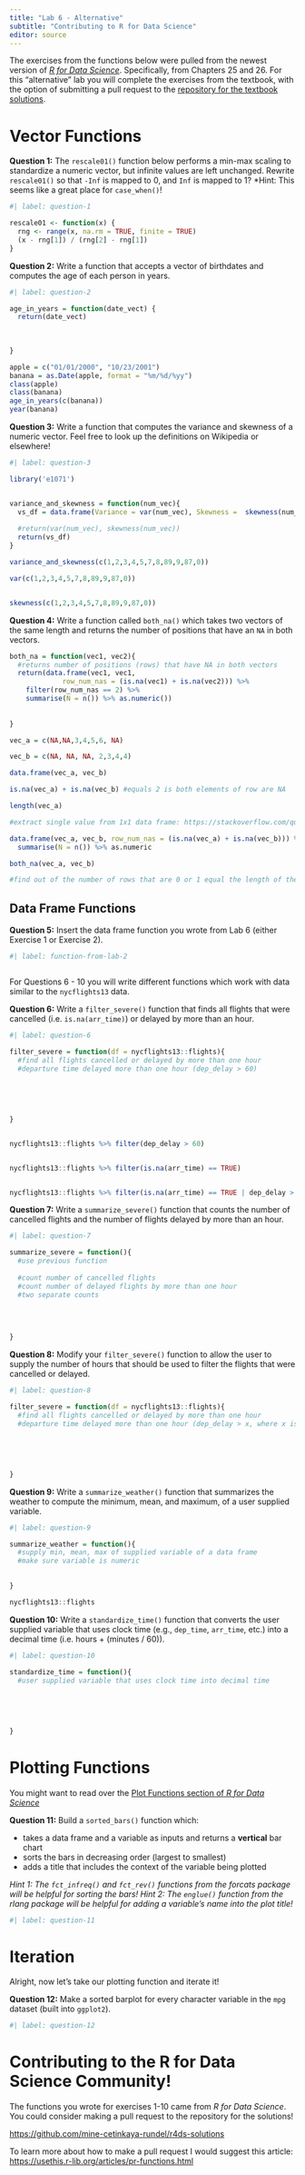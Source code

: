 ```yaml
---
title: "Lab 6 - Alternative"
subtitle: "Contributing to R for Data Science"
editor: source
---
```


The exercises from the functions below were pulled from the newest version of
[*R for Data Science*](https://r4ds.hadley.nz/). Specifically, from Chapters 25 
and 26. For this "alternative" lab you will complete the exercises from the 
textbook, with the option of submitting a pull request to the 
[repository for the textbook solutions](https://github.com/mine-cetinkaya-rundel/r4ds-solutions/).

# Vector Functions

**Question 1:** The `rescale01()` function below performs a min-max scaling to 
standardize a numeric vector, but infinite values are left unchanged. Rewrite
`rescale01()` so that `-Inf` is mapped to 0, and `Inf` is mapped to 1?
*Hint: This seems like a great place for `case_when()`!

```r
#| label: question-1

rescale01 <- function(x) {
  rng <- range(x, na.rm = TRUE, finite = TRUE)
  (x - rng[1]) / (rng[2] - rng[1])
}
```

**Question 2:** Write a function that accepts a vector of birthdates and 
computes the age of each person in years.

```r
#| label: question-2

age_in_years = function(date_vect) {
  return(date_vect)
  
  
  
}

apple = c("01/01/2000", "10/23/2001")
banana = as.Date(apple, format = "%m/%d/%yy")
class(apple)
class(banana)
age_in_years(c(banana))
year(banana)

```

**Question 3:** Write a function that computes the variance and skewness of a
numeric vector. Feel free to look up the definitions on Wikipedia or elsewhere!

```r
#| label: question-3

library('e1071')


variance_and_skewness = function(num_vec){
  vs_df = data.frame(Variance = var(num_vec), Skewness =  skewness(num_vec))
  
  #return(var(num_vec), skewness(num_vec))
  return(vs_df)
}

variance_and_skewness(c(1,2,3,4,5,7,8,89,9,87,0))

var(c(1,2,3,4,5,7,8,89,9,87,0))


skewness(c(1,2,3,4,5,7,8,89,9,87,0))
```

**Question 4:** Write a function called `both_na()` which takes two vectors of
the same length and returns the number of positions that have an `NA` in both
vectors.


```r
both_na = function(vec1, vec2){
  #returns number of positions (rows) that have NA in both vectors
  return(data.frame(vec1, vec1, 
             row_num_nas = (is.na(vec1) + is.na(vec2))) %>% 
    filter(row_num_nas == 2) %>%
    summarise(N = n()) %>% as.numeric())
  
  
}

vec_a = c(NA,NA,3,4,5,6, NA)

vec_b = c(NA, NA, NA, 2,3,4,4)

data.frame(vec_a, vec_b)

is.na(vec_a) + is.na(vec_b) #equals 2 is both elements of row are NA

length(vec_a) 

#extract single value from 1x1 data frame: https://stackoverflow.com/questions/60864283/extract-the-single-value-from-a-1-x-1-data-frame-produced-with-dplyr-as-a-vector

data.frame(vec_a, vec_b, row_num_nas = (is.na(vec_a) + is.na(vec_b))) %>% filter(row_num_nas == 2) %>%
  summarise(N = n()) %>% as.numeric

both_na(vec_a, vec_b)

#find out of the number of rows that are 0 or 1 equal the length of the vectors
```



## Data Frame Functions

**Question 5:** Insert the data frame function you wrote from Lab 6 (either
Exercise 1 or Exercise 2). 

```r
#| label: function-from-lab-2



```

For Questions 6 - 10 you will write different functions which work with data 
similar to the `nycflights13` data. 

**Question 6:** Write a `filter_severe()` function that finds all flights that
were cancelled (i.e. `is.na(arr_time)`) or delayed by more than an hour.

```r
#| label: question-6

filter_severe = function(df = nycflights13::flights){
  #find all flights cancelled or delayed by more than one hour
  #departure time delayed more than one hour (dep_delay > 60)
  
  
  
  
  
}


nycflights13::flights %>% filter(dep_delay > 60)


nycflights13::flights %>% filter(is.na(arr_time) == TRUE)


nycflights13::flights %>% filter(is.na(arr_time) == TRUE | dep_delay > 60)


```

**Question 7:** Write a `summarize_severe()` function that counts the number of 
cancelled flights and the number of flights delayed by more than an hour.

```r
#| label: question-7

summarize_severe = function(){
  #use previous function
  
  #count number of cancelled flights
  #count number of delayed flights by more than one hour
  #two separate counts
  
  
  
  
}

```

**Question 8:** Modify your `filter_severe()` function to allow the user to 
supply the number of hours that should be used to filter the flights that were
cancelled or delayed. 

```r
#| label: question-8

filter_severe = function(df = nycflights13::flights){
  #find all flights cancelled or delayed by more than one hour
  #departure time delayed more than one hour (dep_delay > x, where x is user specified)
  
  
  
  
  
}

```

**Question 9:** Write a `summarize_weather()` function that summarizes the
weather to compute the minimum, mean, and maximum, of a user supplied variable. 

```r
#| label: question-9

summarize_weather = function(){
  #supply min, mean, max of supplied variable of a data frame
  #make sure variable is numeric
  

}

nycflights13::flights

```

**Question 10:** Write a `standardize_time()` function that converts the user
supplied variable that uses clock time (e.g., `dep_time`, `arr_time`, etc.) into
a decimal time (i.e. hours + (minutes / 60)).

```r
#| label: question-10

standardize_time = function(){
  #user supplied variable that uses clock time into decimal time
  
  
  
  
  
}

```

# Plotting Functions

You might want to read over the [Plot Functions section of *R for Data Science*](https://r4ds.hadley.nz/functions.html#plot-functions)

**Question 11:** Build a `sorted_bars()` function which:

- takes a data frame and a variable as inputs and returns a **vertical** bar
chart 
- sorts the bars in decreasing order (largest to smallest)
- adds a title that includes the context of the variable being plotted

*Hint 1: The `fct_infreq()` and `fct_rev()` functions from the forcats package will be helpful for sorting the bars!*
*Hint 2: The `englue()` function from the rlang package will be helpful for adding a variable's name into the plot title!*

```r
#| label: question-11

```

# Iteration

Alright, now let's take our plotting function and iterate it! 

**Question 12:** Make a sorted barplot for every character variable in the `mpg`
dataset (built into `ggplot2`). 

```r
#| label: question-12

```

# Contributing to the R for Data Science Community!

The functions you wrote for exercises 1-10 came from *R for Data Science*. You
could consider making a pull request to the repository for the solutions! 

<https://github.com/mine-cetinkaya-rundel/r4ds-solutions>

To learn more about how to make a pull request I would suggest this article: <https://usethis.r-lib.org/articles/pr-functions.html>
